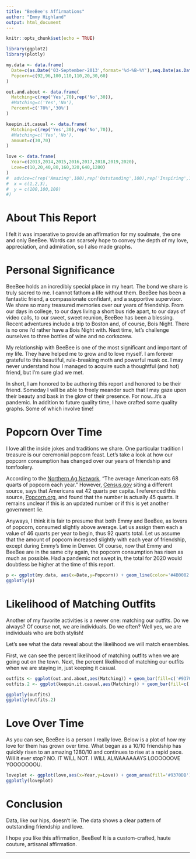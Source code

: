 ```yaml
---
title: "BeeBee's Affirmations"
author: "Emmy Highland"
output: html_document
---
```


```r
knitr::opts_chunk$set(echo = TRUE)
```

```r
library(ggplot2)
library(plotly)
```

```r
my.data <- data.frame(
  Date=c(as.Date('03-September-2013',format='%d-%B-%Y'),seq.Date(as.Date('31-December-2014',format='%d-%B-%Y'),as.Date('31-December-2016',format='%d-%B-%Y'),'year'), as.Date('05-July-2017',format='%d-%B-%Y'), as.Date('31-December-2018',format='%d-%B-%Y'),as.Date('31-December-2019',format='%d-%B-%Y'),as.Date('01-March-2020',format='%d-%B-%Y')), 
  Popcorn=c(92,96,100,110,110,20,30,60)
)

out.and.about <- data.frame(
  Matching=c(rep('Yes',70),rep('No',30)),
  #Matching=c('Yes','No'),
  Percent=c('70%','30%')
)

keepin.it.casual <- data.frame(
  Matching=c(rep('Yes',30),rep('No',70)),
  #Matching=c('Yes','No'),
  amount=c(30,70)
)

love <- data.frame(
  Year=c(2013,2014,2015,2016,2017,2018,2019,2020),
  Love=c(10,20,40,80,160,320,640,1280)
)
#  advice=c(rep('Amazing',100),rep('Outstanding',100),rep('Inspiring',100)),
#  x = c(1,2,3),
#  y = c(100,100,100)
#)
```

# About This Report

I felt it was imperative to provide an affirmation for my soulmate, the one and only BeeBee. Words can scarsely hope to convey the depth of my love, appreciation, and admiration, so I also made graphs. 

# Personal Significance

BeeBee holds an incredibly special place in my heart. The bond we share is truly sacred to me. I cannot fathom a life without them. BeeBee has been a fantastic friend, a compassionate confidant, and a supportive supervisor. We share so many treasured memories over our years of friendship. From our days in college, to our days living a short bus ride apart, to our days of video calls, to our sweet, sweet reunion, BeeBee has been a blessing. Recent adventures include a trip to Boston and, of course, Bois Night. There is no one I'd rather have a Bois Night with. Next time, let's challenge ourselves to three bottles of wine and no corkscrew.

My relationship with BeeBee is one of the most significant and important of my life. They have helped me to grow and to love myself. I am forever grateful to this beautiful, rule-breaking moth and powerful musk ox. I may never understand how I managed to acquire such a thoughtful (and hot) friend, but I'm sure glad we met. 

In short, I am honored to be authoring this report and honored to be their friend. Someday I will be able to freely meander such that I may gaze upon their beauty and bask in the glow of their presence. For now...it's a pandemic. In addition to future quality time, I have crafted some quality graphs. Some of which involve time! 

# Popcorn Over Time

I love all the inside jokes and traditions we share. One particular tradition I treasure is our ceremonial popcorn feast. Let's take a look at how our popcorn consumption has changed over our years of friendship and tomfoolery.

According to the [Northern Ag Network](https://www.northernag.net/how-much-popcorn-does-the-average-american-eat-each-year/), "The average American eats 68 quarts of popcorn each year." However, [Census.gov](https://www.census.gov/newsroom/stories/2018/popcorn.html) siting a different source, says that Americans eat 42 quarts per capita. I referenced this source, [Popcorn.org](9https://www.popcorn.org/Facts-Fun/Industry-Facts), and found that the number is actually 45 quarts. It remains unclear if this is an updated number or if this is yet another government lie.

Anyways, I think it is fair to presume that both Emmy and BeeBee, as lovers of popcorn, consumed slightly above average. Let us assign them each a value of 46 quarts per year to begin, thus 92 quarts total. Let us assume that the amount of popcorn increased slightly with each year of friendship, except during Emmy's time in Denver. Of course, now that Emmy and BeeBee are in the same city again, the popcorn consumption has risen as much as possible. Had a pandemic not swept in, the total for 2020 would doubtless be higher at the time of this report.

```r
p <- ggplot(my.data, aes(x=Date,y=Popcorn)) + geom_line(color='#4B0082') + ylab('Total Popcorn Consumed to Date (quarts)')
ggplotly(p)
```

# Likelihood of Matching Outfits

Another of my favorite activities is a newer one: matching our outfits. Do we always? Of course not, we are individuals. Do we often? Well yes, we are individuals who are both stylish!

Let's see what the data reveal about the likelihood we will match ensembles.

First, we can see the percent likelihood of matching outfits when we are going out on the town. Next, the percent likelihood of matching our outfits when we are staying in, just keeping it casual.

```r
outfits <- ggplot(out.and.about,aes(Matching)) + geom_bar(fill=c('#9370DB','#4B0082')) + xlab ('Matching (going out)') + ylab('% likelihood')
outfits.2 <- ggplot(keepin.it.casual,aes(Matching)) + geom_bar(fill=c('#9370DB','#4B0082')) + xlab ('Matching (staying in)') + ylab('% likelihood')

ggplotly(outfits)
ggplotly(outfits.2)

```

# Love Over Time

As you can see, BeeBee is a person I really love. Below is a plot of how my love for them has grown over time. What began as a 10/10 friendship has quickly risen to an amazing 1280/10 and continues to rise at a rapid pace. Will it ever stop? NO. IT WILL NOT. I WILL ALWAAAAAAYS LOOOOOOVE YOOOOOOOU.

```r
loveplot <- ggplot(love,aes(x=Year,y=Love)) + geom_area(fill='#9370DB') + geom_point(color='#4B0082') + ylab('Love Level (Out of 10)')
ggplotly(loveplot)
```

# Conclusion

Data, like our hips, doesn't lie. The data shows a clear pattern of outstanding friendship and love.

I hope you like this affirmation, BeeBee! It is a custom-crafted, haute couture, artisanal affirmation. 

-----------------------
